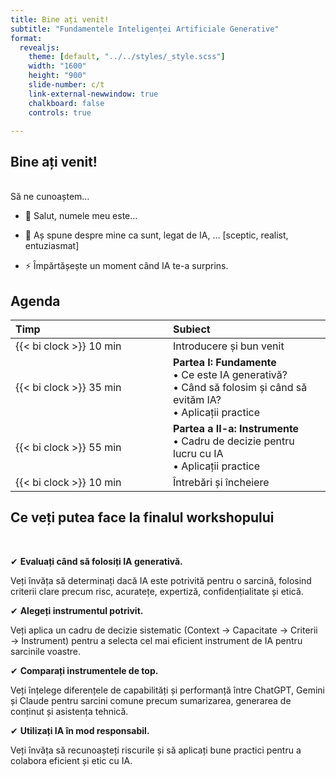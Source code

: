 ```yaml
---
title: Bine ați venit!
subtitle: "Fundamentele Inteligenței Artificiale Generative"
format: 
  revealjs: 
    theme: [default, "../../styles/_style.scss"]
    width: "1600"
    height: "900"
    slide-number: c/t
    link-external-newwindow: true
    chalkboard: false  
    controls: true

---
```



## Bine ați venit!

<br>
Să ne cunoaștem...

* 👋 Salut, numele meu este...

* 🤖 Aș spune despre mine ca sunt, legat de IA, ... [\[sceptic, realist, entuziasmat\]]{.gray}

* ⚡ Împărtășește un moment când IA te-a surprins.



## Agenda {.content-bottom}



| Timp | Subiect |
|:---|:---|
| {{< bi clock >}} 10 min| Introducere și bun venit |
| {{< bi clock >}} 35 min| **Partea I: Fundamente**<br> • Ce este IA generativă?<br> • Când să folosim și când să evităm IA?<br> • Aplicații practice |
| {{< bi clock >}} 55 min| **Partea a II-a: Instrumente** <br> • Cadru de decizie pentru lucru cu IA<br> • Aplicații practice |
| {{< bi clock >}} 10 min| Întrebări și încheiere |



## Ce veți putea face la finalul workshopului

<br>

::: small

✔ **Evaluați când să folosiți IA generativă.**

Veți învăța să determinați dacă IA este potrivită pentru o sarcină, folosind criterii clare precum risc, acuratețe, expertiză, confidențialitate și etică.

✔ **Alegeți instrumentul potrivit.**

Veți aplica un cadru de decizie sistematic (Context → Capacitate → Criterii → Instrument) pentru a selecta cel mai eficient instrument de IA pentru sarcinile voastre.

✔ **Comparați instrumentele de top.**

Veți înțelege diferențele de capabilități și performanță între ChatGPT, Gemini și Claude pentru sarcini comune precum sumarizarea, generarea de conținut și asistența tehnică.

✔ **Utilizați IA în mod responsabil.**

Veți învăța să recunoașteți riscurile și să aplicați bune practici pentru a colabora eficient și etic cu IA.

:::